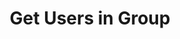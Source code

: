 ---
title: 'Get Users in Group'
openapi: 'GET /v2/get_users_in_group/{group_id}/{offset}/{limit}'
---